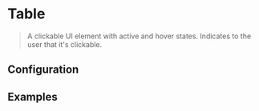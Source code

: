 
# Table

> A clickable UI element with active and hover states. Indicates to the user that it's clickable.

<CodeBlock defaultValue="bots">
  <Table
    sortable
    sortKey="title"
    sortOrder={-1}
    columns={DATA.columns}
    rows={DATA.data}
  />
</CodeBlock>

## Configuration

<ConfigBlock of={Table} />

## Examples

<CodeBlock title="Virtual Scrolling" defaultValue="bots">
  <Table
    sortable
    sortKey="title"
    sortOrder={-1}
    columns={DATA.columns}
    rows={[...DATA.data, ...DATA.data, ...DATA.data, ...DATA.data]}
    virtual
    rowHeight={32}
    height={300}
  />
</CodeBlock>
